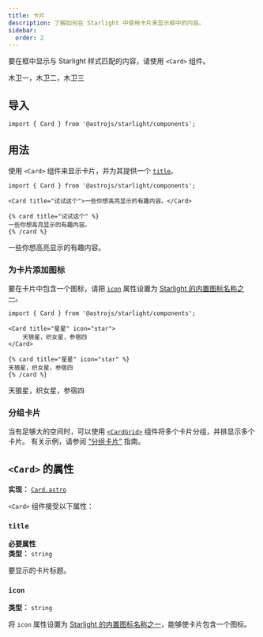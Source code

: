 ```yaml
---
title: 卡片
description: 了解如何在 Starlight 中使用卡片来显示框中的内容。
sidebar:
  order: 2
---
```



要在框中显示与 Starlight 样式匹配的内容，请使用 `<Card>` 组件。


<Preview>

<Card slot="preview" title="卫星" icon="moon">
	木卫一，木卫二，木卫三
</Card>

</Preview>

## 导入

```tsx
import { Card } from '@astrojs/starlight/components';
```

## 用法

使用 `<Card>` 组件来显示卡片，并为其提供一个 [`title`](#title)。

<Preview>

```mdx
import { Card } from '@astrojs/starlight/components';

<Card title="试试这个">一些你想高亮显示的有趣内容。</Card>
```

<Fragment slot="markdoc">

```markdoc
{% card title="试试这个" %}
一些你想高亮显示的有趣内容。
{% /card %}
```

</Fragment>

<Card slot="preview" title="试试这个">
	一些你想高亮显示的有趣内容。
</Card>

</Preview>

### 为卡片添加图标

要在卡片中包含一个图标，请把 [`icon`](#icon) 属性设置为 [Starlight 的内置图标名称之一](/zh-cn/reference/icons/#所有图标)。

<Preview>

```mdx 'icon="star"'
import { Card } from '@astrojs/starlight/components';

<Card title="星星" icon="star">
	天狼星，织女星，参宿四
</Card>
```

<Fragment slot="markdoc">

```markdoc 'icon="star"'
{% card title="星星" icon="star" %}
天狼星，织女星，参宿四
{% /card %}
```

</Fragment>

<Card slot="preview" title="星星" icon="star">
	天狼星，织女星，参宿四
</Card>

</Preview>

### 分组卡片

当有足够大的空间时，可以使用 [`<CardGrid>`](/zh-cn/components/card-grids/) 组件将多个卡片分组，并排显示多个卡片。
有关示例，请参阅 [“分组卡片”](/components/card-grids/#分组卡片) 指南。

## `<Card>` 的属性

**实现：** [`Card.astro`](https://github.com/withastro/starlight/blob/main/packages/starlight/user-components/Card.astro)

`<Card>` 组件接受以下属性：

### `title`

**必要属性**  
**类型：** `string`

要显示的卡片标题。

### `icon`

**类型：** `string`

将 `icon` 属性设置为 [Starlight 的内置图标名称之一](/zh-cn/reference/icons/#所有图标)，能够使卡片包含一个图标。
